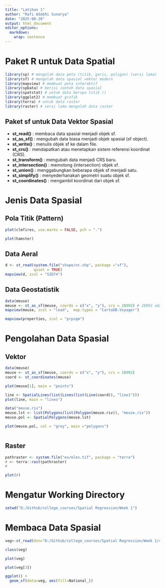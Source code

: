 ```yaml
---
title: "Latihan 1"
author: "Rafi Adabhi Sunarya"
date: "2025-08-20"
output: html_document
editor_options: 
  markdown: 
    wrap: sentence
---
```


# Paket R untuk Data Spatial

```r
library(sp) # mengolah data peta (titik, garis, poligon) (versi lama)
library(sf) # mengolah data spasial vektor modern
library(mapview) # membuat peta interaktif
library(spData) # berisi contoh data spasial
library(spatstat) # untuk data berupa titik ()
library(ggplot2) # membuat grafik
library(terra) # untuk data raster
library(raster) # versi lama mengolah data raster
```

## Paket sf untuk Data Vektor Spasial

-   **st_read()** : membaca data spasial menjadi objek sf.\
-   **st_as_sf()** : mengubah data biasa menjadi objek spasial (sf object).\
-   **st_write()** : menulis objek sf ke dalam file.\
-   **st_crs()** : mendapatkan atau menetapkan sistem referensi koordinat (CRS).\
-   **st_transform()** : mengubah data menjadi CRS baru.\
-   **st_intersection()** : memotong (intersection) objek sf.\
-   **st_union()** : menggabungkan beberapa objek sf menjadi satu.\
-   **st_simplify()** : menyederhanakan geometri suatu objek sf.\
-   **st_coordinates()** : mengambil koordinat dari objek sf.

# Jenis Data Spasial

## Pola Titik (Pattern)
```r
plot(clmfires, use.marks = FALSE, pch = ".") 
```

```r
plot(hamster) 
```

## Data Aeral

```r
d <- st_read(system.file("shape/nc.shp", package ="sf"),
             quiet = TRUE)
mapview(d, zcol = "SID74")
```

## Data Geostatistik

```r
data(meuse)
meuse <- st_as_sf(meuse, coords = c("x", "y"), crs = 28992) # 28992 adalah EPSG resmi belanda
mapview(meuse, zcol = "lead",  map.types = "CartoDB.Voyager")
```

```r
mapview(properties, zcol = "prpsqm")
```

# Pengolahan  Data Spasial

## Vektor
```r
data(meuse)
meuse <- st_as_sf(meuse, coords = c("x", "y"), crs = 28992)
coord <- st_coordinates(meuse)

plot(meuse[1], main = "points")
```

```r
line <- SpatialLines(list(Lines(list(Line(coord)), "line1")))
plot(line, main = "lines")
```

```r
data("meuse.riv")
meuse.lst <- list(Polygons(list(Polygon(meuse.riv)), "meuse.riv"))
meuse.pol <- SpatialPolygons(meuse.lst)

plot(meuse.pol, col = "grey", main ="polygons")
```

```r

```

## Raster
```r
pathraster <- system.file("ex/elev.tif", package = "terra")
r <- terra::rast(pathraster)
r
```

```r
plot(r)
```

# Mengatur Working Directory
```r
setwd("D:/Github/college_courses/Spatial Regression/Week 1")

```


# Membaca Data Spasial
```r
veg<-st_read(dsn="D:/Github/college_courses/Spatial Regression/Week 1/cape_peninsula/cape_peninsula/veg", layer="Vegetation_Indigenous")

```

```r
class(veg)
```

```r
plot(veg)
```

```r
plot(veg[3])
```

```r
ggplot() +
  geom_sf(data=veg, aes(fill=National_))
```

